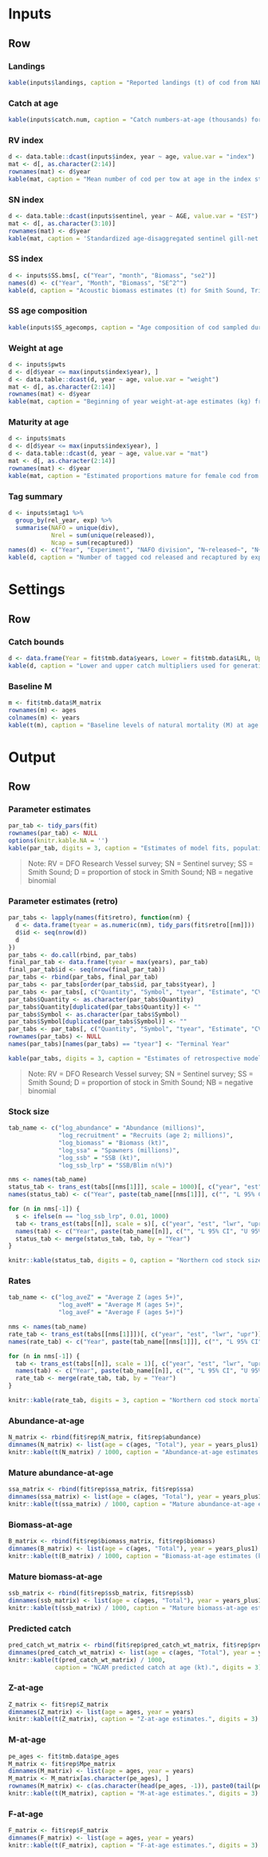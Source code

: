 
Inputs {data-navmenu="Tables"}
================================================================================

Row {.tabset}
--------------------------------------------------------------------------------

### Landings

```r
kable(inputs$landings, caption = "Reported landings (t) of cod from NAFO Divs. 2J+3KL from 1959 onward")
```


### Catch at age

```r
kable(inputs$catch.num, caption = "Catch numbers-at-age (thousands) for the commercial cod fishery in NAFO Divs. 2J+3KL.")
```

<!-- ### Monthly landings -->

<!-- ```{r} -->
<!-- d <- inputs$catch.month -->
<!-- dimnames(d) <- list(year = rownames(d), month = month.name) -->
<!-- kable(d, caption = "Monthly reported landings of cod from NAFO Divs. 2J+3KL.") -->
<!-- ``` -->

### RV index

```r
d <- data.table::dcast(inputs$index, year ~ age, value.var = "index")
mat <- d[, as.character(2:14)]
rownames(mat) <- d$year
kable(mat, caption = "Mean number of cod per tow at age in the index strata for the autumn DFO RV bottom-trawl surveys of NAFO Divs. 2J+3KL.", digits = 3)
```

### SN index

```r
d <- data.table::dcast(inputs$sentinel, year ~ AGE, value.var = "EST")
mat <- d[, as.character(3:10)]
rownames(mat) <- d$year
kable(mat, caption = 'Standardized age-disaggregated sentinel gill-net (5 1/2" mesh) catch rates (fish / net) of cod in NAFO Divs. 2J+3KL.', digits = 3)
```

### SS index

```r
d <- inputs$SS.bms[, c("Year", "month", "Biomass", "se2")]
names(d) <- c("Year", "Month", "Biomass", "SE^2^")
kable(d, caption = "Acoustic biomass estimates (t) for Smith Sound, Trinity Bay, from Rose et al. (2011).")
```

### SS age composition

```r
kable(inputs$SS_agecomps, caption = "Age composition of cod sampled during acoustic surveys in Smith Sound during 1995-2003. For details see Rose et al. 2011.")
```

### Weight at age

```r
d <- inputs$pwts
d <- d[d$year <= max(inputs$index$year), ]
d <- data.table::dcast(d, year ~ age, value.var = "weight")
mat <- d[, as.character(2:14)]
rownames(mat) <- d$year
kable(mat, caption = "Beginning of year weight-at-age estimates (kg) from a generalized Von Bertalanffy (VonB2) growth model described in Cadigan (2016) fitted by cohort to average weight at age data for cod from autumn bottom-trawl surveys in Division 2J+3KL.", digits = 3)
```

### Maturity at age

```r
d <- inputs$mats
d <- d[d$year <= max(inputs$index$year), ]
d <- data.table::dcast(d, year ~ age, value.var = "mat")
mat <- d[, as.character(2:14)]
rownames(mat) <- d$year
kable(mat, caption = "Estimated proportions mature for female cod from NAFO Div. 2J+3KL from DFO RV autumn bottom trawl surveys. Estimates were obtained from a cohort-specific binomial logistic regression model fitted to observed proportions mature at age.", digits = 3)
```

### Tag summary

```r
d <- inputs$mtag1 %>% 
  group_by(rel_year, exp) %>% 
  summarise(NAFO = unique(div),
            Nrel = sum(unique(released)), 
            Ncap = sum(recaptured))
names(d) <- c("Year", "Experiment", "NAFO division", "N~released~", "N~recaptured~")
kable(d, caption = "Number of tagged cod released and recaptured by experiment.")
```


Settings {data-navmenu="Tables"}
================================================================================

Row {.tabset}
--------------------------------------------------------------------------------

### Catch bounds

```r
d <- data.frame(Year = fit$tmb.data$years, Lower = fit$tmb.data$LRL, Upper = fit$tmb.data$LRU)
kable(d, caption = "Lower and upper catch multipliers used for generating catch bounds.")
```

### Baseline M

```r
m <- fit$tmb.data$M_matrix
rownames(m) <- ages
colnames(m) <- years
kable(t(m), caption = "Baseline levels of natural mortality (M) at age.")
```


Output {data-navmenu="Tables"}
================================================================================

Row {.tabset}
--------------------------------------------------------------------------------

### Parameter estimates

```r

par_tab <- tidy_pars(fit)
rownames(par_tab) <- NULL
options(knitr.kable.NA = '')
kable(par_tab, digits = 3, caption = "Estimates of model fits, population parameters and variance parameters, with coefficients of variation.")

```

> Note: RV = DFO Research Vessel survey; SN = Sentinel survey; SS = Smith Sound; D = proportion of stock in Smith Sound; NB = negative binomial

### Parameter estimates (retro)

```r

par_tabs <- lapply(names(fit$retro), function(nm) {
  d <- data.frame(tyear = as.numeric(nm), tidy_pars(fit$retro[[nm]]))
  d$id <- seq(nrow(d))
  d
})
par_tabs <- do.call(rbind, par_tabs)
final_par_tab <- data.frame(tyear = max(years), par_tab)
final_par_tab$id <- seq(nrow(final_par_tab))
par_tabs <- rbind(par_tabs, final_par_tab)
par_tabs <- par_tabs[order(par_tabs$id, par_tabs$tyear), ]
par_tabs <- par_tabs[, c("Quantity", "Symbol", "tyear", "Estimate", "CV")]
par_tabs$Quantity <- as.character(par_tabs$Quantity)
par_tabs$Quantity[duplicated(par_tabs$Quantity)] <- ""
par_tabs$Symbol <- as.character(par_tabs$Symbol)
par_tabs$Symbol[duplicated(par_tabs$Symbol)] <- ""
par_tabs <- par_tabs[, c("Quantity", "Symbol", "tyear", "Estimate", "CV")]
rownames(par_tabs) <- NULL
names(par_tabs)[names(par_tabs) == "tyear"] <- "Terminal Year"

kable(par_tabs, digits = 3, caption = "Estimates of retrospective model fits, population parameters and variance parameters, with coefficients of variation.")

```

> Note: RV = DFO Research Vessel survey; SN = Sentinel survey; SS = Smith Sound; D = proportion of stock in Smith Sound; NB = negative binomial

### Stock size

```r

tab_name <- c("log_abundance" = "Abundance (millions)", 
              "log_recruitment" = "Recruits (age 2; millions)", 
              "log_biomass" = "Biomass (kt)", 
              "log_ssa" = "Spawners (millions)", 
              "log_ssb" = "SSB (kt)", 
              "log_ssb_lrp" = "SSB/Blim n(%)")

nms <- names(tab_name)
status_tab <- trans_est(tabs[[nms[1]]], scale = 1000)[, c("year", "est", "lwr", "upr")]
names(status_tab) <- c("Year", paste(tab_name[[nms[1]]], c("", "L 95% CI", "U 95% CI")))

for (n in nms[-1]) {
  s <- ifelse(n == "log_ssb_lrp", 0.01, 1000)
  tab <- trans_est(tabs[[n]], scale = s)[, c("year", "est", "lwr", "upr")]
  names(tab) <- c("Year", paste(tab_name[[n]], c("", "L 95% CI", "U 95% CI")))
  status_tab <- merge(status_tab, tab, by = "Year")
}

knitr::kable(status_tab, digits = 0, caption = "Northern cod stock size estimates with lower (L) and upper (U) 95% confidence intervals (CI)")

```


### Rates

```r

tab_name <- c("log_aveZ" = "Average Z (ages 5+)", 
              "log_aveM" = "Average M (ages 5+)", 
              "log_aveF" = "Average F (ages 5+)")

nms <- names(tab_name)
rate_tab <- trans_est(tabs[[nms[1]]])[, c("year", "est", "lwr", "upr")]
names(rate_tab) <- c("Year", paste(tab_name[[nms[1]]], c("", "L 95% CI", "U 95% CI")))

for (n in nms[-1]) {
  tab <- trans_est(tabs[[n]], scale = 1)[, c("year", "est", "lwr", "upr")]
  names(tab) <- c("Year", paste(tab_name[[n]], c("", "L 95% CI", "U 95% CI")))
  rate_tab <- merge(rate_tab, tab, by = "Year")
}

knitr::kable(rate_tab, digits = 3, caption = "Northern cod stock mortality rate estimates with lower (L) and upper (U) 95% confidence intervals (CI)")

```


### Abundance-at-age

```r
N_matrix <- rbind(fit$rep$N_matrix, fit$rep$abundance)
dimnames(N_matrix) <- list(age = c(ages, "Total"), year = years_plus1)
knitr::kable(t(N_matrix) / 1000, caption = "Abundance-at-age estimates (millions).", digits = 2)
```

### Mature abundance-at-age

```r
ssa_matrix <- rbind(fit$rep$ssa_matrix, fit$rep$ssa)
dimnames(ssa_matrix) <- list(age = c(ages, "Total"), year = years_plus1)
knitr::kable(t(ssa_matrix) / 1000, caption = "Mature abundance-at-age estimates (millions).", digits = 2)
```


### Biomass-at-age

```r
B_matrix <- rbind(fit$rep$biomass_matrix, fit$rep$biomass)
dimnames(B_matrix) <- list(age = c(ages, "Total"), year = years_plus1)
knitr::kable(t(B_matrix) / 1000, caption = "Biomass-at-age estimates (kt).", digits = 2)
```

### Mature biomass-at-age

```r
ssb_matrix <- rbind(fit$rep$ssb_matrix, fit$rep$ssb)
dimnames(ssb_matrix) <- list(age = c(ages, "Total"), year = years_plus1)
knitr::kable(t(ssb_matrix) / 1000, caption = "Mature biomass-at-age estimates (kt).", digits = 2)
```


<!-- ### Exploitable biomass -->

<!-- ```{r} -->
<!-- S <- apply(fit$rep$F_matrix, 2, function(x) x / max(x)) -->
<!-- B <- fit$rep$N_matrix[, seq(ncol(S))] * fit$tmb.data$midyw -->
<!-- E <- B * S -->
<!-- ebms_matrix <- rbind(E, colSums(E)) -->
<!-- dimnames(ebms_matrix) <- list(age = c(ages, "Total"), year = years) -->
<!-- knitr::kable(t(ebms_matrix) / 1000, -->
<!--              caption = "Exploitable biomass estimates (kt).", digits = 3) -->
<!-- ``` -->

### Predicted catch

```r
pred_catch_wt_matrix <- rbind(fit$rep$pred_catch_wt_matrix, fit$rep$pred_catch_wt)
dimnames(pred_catch_wt_matrix) <- list(age = c(ages, "Total"), year = years)
knitr::kable(t(pred_catch_wt_matrix) / 1000, 
             caption = "NCAM predicted catch at age (kt).", digits = 3)
```


### Z-at-age

```r
Z_matrix <- fit$rep$Z_matrix
dimnames(Z_matrix) <- list(age = ages, year = years)
knitr::kable(t(Z_matrix), caption = "Z-at-age estimates.", digits = 3)
```

### M-at-age

```r
pe_ages <- fit$tmb.data$pe_ages
M_matrix <- fit$rep$Mpe_matrix
dimnames(M_matrix) <- list(age = ages, year = years)
M_matrix <- M_matrix[as.character(pe_ages), ]
rownames(M_matrix) <- c(as.character(head(pe_ages, -1)), paste0(tail(pe_ages, 1), "+"))
knitr::kable(t(M_matrix), caption = "M-at-age estimates.", digits = 3)
```

### F-at-age

```r
F_matrix <- fit$rep$F_matrix
dimnames(F_matrix) <- list(age = ages, year = years)
knitr::kable(t(F_matrix), caption = "F-at-age estimates.", digits = 3)
```




